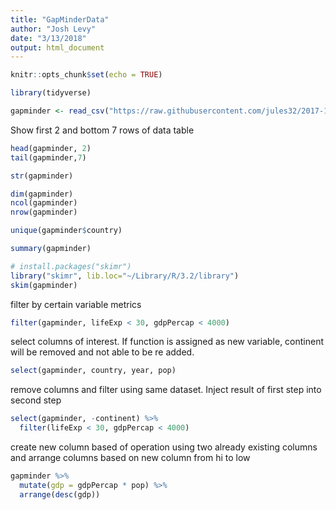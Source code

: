 ```yaml
---
title: "GapMinderData"
author: "Josh Levy"
date: "3/13/2018"
output: html_document
---
```


```r
knitr::opts_chunk$set(echo = TRUE)
```

```r
library(tidyverse)
```

```r
gapminder <- read_csv("https://raw.githubusercontent.com/jules32/2017-11-30-MBARI/gh-pages/data/gapminder.csv")
```

Show first 2 and bottom 7 rows of data table
```r
head(gapminder, 2)
tail(gapminder,7)
```

```r
str(gapminder)
```

```r
dim(gapminder)
ncol(gapminder)
nrow(gapminder)
```

```r
unique(gapminder$country)
```

```r
summary(gapminder)
```

```r
# install.packages("skimr")
library("skimr", lib.loc="~/Library/R/3.2/library")
skim(gapminder)
```

filter by certain variable metrics
```r
filter(gapminder, lifeExp < 30, gdpPercap < 4000)
```

select columns of interest. If function is assigned as new variable, continent will be removed and not able to be re added. 
```r
select(gapminder, country, year, pop)
```

remove columns and filter using same dataset. Inject result of first step into second step
```r

select(gapminder, -continent) %>% 
  filter(lifeExp < 30, gdpPercap < 4000)
```

create new column based of operation using two already existing columns and arrange columns based on new column from hi to low
```r
gapminder %>%
  mutate(gdp = gdpPercap * pop) %>%
  arrange(desc(gdp))
```

